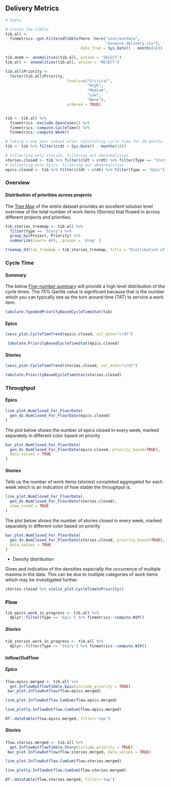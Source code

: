## Delivery Metrics 

```r
# Empty

```

```r

# Create the tibble
tib.all <-
  finmetrics::get.FilteredTibble(here::here("inst/extdata",
                                            "essence_delivery.csv"),
                                 date_from = Sys.Date() - months(18))

tib.anom <- anomalities(tib.all, action = 'SELECT')
tib.all <- anomalities(tib.all, action = 'REJECT')

tib.all$Priority <- 
  factor(tib.all$Priority, 
                           levels=c("Critical",
                                    "High", 
                                    "Medium", 
                                    "Low", 
                                    "None"), 
                           ordered = TRUE)


tib <- tib.all %>%
  finmetrics::exclude.OpenCases() %>% 
  finmetrics::compute.CycleTime() %>%
  finmetrics::compute.Week()

# Taking a one year subset after calculating cycle time for 18 months.
tib <- tib %>% filter(crdt > Sys.Date() - months(18))

# Collecting only stories, filtering out abnormalities
stories.closed <- tib %>% filter(cldt > crdt) %>% filter(Type == "Story")
# Collecting only Epics, filtering out abnormalities
epics.closed <- tib %>% filter(cldt > crdt) %>% filter(Type == "Epic")


```

### Overview 

#### Distribution of priorities across projects

The [Tree Map](https://en.wikipedia.org/wiki/Treemapping) of the entire dataset
provides an excellent solution level overview of the total number of 
work items (Stories) that flowed in across different projects and priorities.


```r

tib_stories_treemap <- tib.all %>% 
  filter(Type == 'Story') %>%
  group_by(Project, Priority) %>% 
  summarize(Count= n(), .groups = 'drop' )

```

```r

treemap_d3(tib_treemap = tib_stories_treemap, title = "Distribution of priorities across projects")

```


###  Cycle Time


#### Summary

The below [Five-number summary](https://en.wikipedia.org/wiki/Five-number_summary) 
will provide a high level distribution of the cycle times. 
The 75% Qartile value is significant because that is the number which you can 
typically see as the turn around time (TAT) to service a work item.

```r

tabulate.TypeAndPriorityBasedCycleTimeStat(tib)

```

#### Epics


```r
loess_plot.CycleTimeTrend(epics.closed, col_date="crdt")
```


```r
 tabulate.PriorityBasedCycleTimeStat(epics.closed)
```

#### Stories

```r

loess_plot.CycleTimeTrend(stories.closed, col_date="crdt")

```


```r

tabulate.PriorityBasedCycleTimeStat(stories.closed)

```

### Throughput

#### Epics

```r

line_plot.NumClosed_For_FloorDate(
  gen_ds.NumClosed_For_FloorDate(epics.closed)
)

```

The plot below shows the number of epics closed in every week, marked separately in different color based on priority

```r

bar_plot.NumClosed_For_FloorDate(
  gen_ds.NumClosed_For_FloorDate(epics.closed, priority_based=TRUE),
  data_values = TRUE
)

```


<!-- - Density distribution -->

<!-- Gives and indication of the densities especially the occurrence of multiple maxima in the data. This can be due to multiple categories of work items which may be investigated further.  -->

<!-- ```{r essence-density-distibution-closed-epics-fig, include=TRUE, echo=FALSE, out.width="80%", fig.align="center", fig.asp=.75, fig.cap="Priority based Density Distribution", message=FALSE, warning=FALSE} -->
<!-- epics.closed %>% violin_plot.CycleTimeVsPriority() -->
<!-- ``` -->


#### Stories


Tells us the number of work items (stories) completed aggregated for each 
week which is an indication of how stable the throughput is.

```r

line_plot.NumClosed_For_FloorDate(
  gen_ds.NumClosed_For_FloorDate(stories.closed), 
  show_trend = TRUE
)

```

The plot below shows the number of stories closed in every week, marked separately in different color based on priority


```r

bar_plot.NumClosed_For_FloorDate(
  gen_ds.NumClosed_For_FloorDate(stories.closed, priority_based=TRUE),
  data_values = TRUE
)

```

- Density distribution

Gives and indication of the densities especially the occurrence of multiple maxima in the data. This can be due to multiple categories of work items which may be investigated further. 

```r

stories.closed %>% violin_plot.CycleTimeVsPriority()

```


### Flow

<!-- #### Work in Progress (WiP) -->

<!-- ##### Epics  -->

```r
tib_epics_work_in_progress <- tib.all %>%
  dplyr::filter(Type == 'Epic') %>% finmetrics::compute.WIP()

```

<!-- ```{r essence-epics-work-in-progress-fig , include=TRUE, echo=FALSE, out.width='80%', fig.asp=.75, fig.cap="WiP in Days", fig.align='center', cache=TRUE} -->
<!-- areaPlot.WiP(tib_epics_work_in_progress) -->
<!-- ``` -->

##### Stories

```r
tib_stories_work_in_progress <- tib.all %>%
  dplyr::filter(Type == 'Story') %>% finmetrics::compute.WIP()

```

<!-- ```{r essence-stories-work-in-progress-fig , include=TRUE, echo=FALSE, out.width='80%', fig.asp=.75, fig.cap="WiP in Days", fig.align='center', cache=TRUE} -->
<!-- areaPlot.WiP(tib_stories_work_in_progress) -->
<!-- ``` -->

#### Inflow/OutFlow

##### Epics

```r
flow.epics.merged <- tib.all %>%
  get.InflowOutflowTibble.Epic(include_priority = TRUE)
 bar_plot.InflowOutflow(flow.epics.merged)
```

```r
line_plot.InflowOutflow.CumSum(flow.epics.merged)
```

```r
line_plotly.InflowOutflow.CumSum(flow.epics.merged)
```

```r
DT::datatable(flow.epics.merged, filter='top')
```
##### Stories

```r
flow.stories.merged <- tib.all %>%
  get.InflowOutflowTibble.Story(include_priority = TRUE)
 bar_plot.InflowOutflow(flow.stories.merged, data_values = TRUE)
```

```r
line_plot.InflowOutflow.CumSum(flow.stories.merged)
```


```r
line_plotly.InflowOutflow.CumSum(flow.stories.merged)
```

```r
DT::datatable(flow.stories.merged, filter='top')
```

